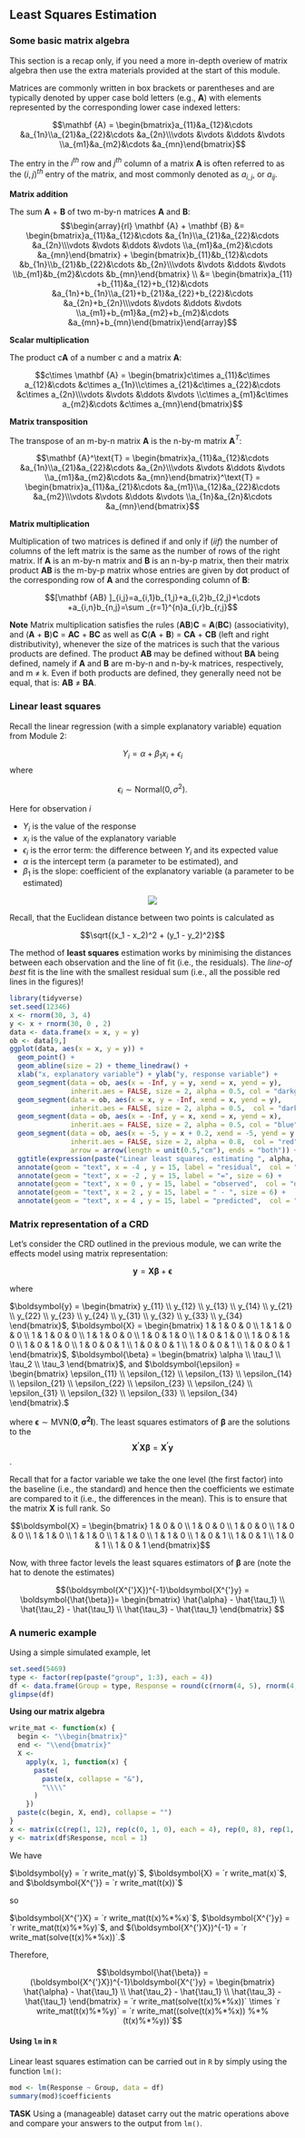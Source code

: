 ## Least Squares Estimation


### Some basic matrix algebra

This section is a recap only, if you need a more in-depth overiew of matrix algebra then use the extra materials provided at the start of this module.


Matrices are commonly written in box brackets or parentheses and are typically denoted by upper case bold letters (e.g., **A**) with elements represented by the corresponding lower case indexed letters:

$$\mathbf {A} = \begin{bmatrix}a_{11}&a_{12}&\cdots &a_{1n}\\a_{21}&a_{22}&\cdots &a_{2n}\\\vdots &\vdots &\ddots &\vdots \\a_{m1}&a_{m2}&\cdots &a_{mn}\end{bmatrix}$$

The entry in the $i^{th}$ row and $j^{th}$ column of a matrix **A** is often referred to as the $(i,j)^{th}$ entry of the matrix, and most commonly denoted as $a_{i,j}$, or $a_{ij}$. 

**Matrix addition**	

The sum **A** + **B** of two m-by-n matrices **A** and **B**:
 $$\begin{array}{rl}
 \mathbf {A} + \mathbf {B} &= \begin{bmatrix}a_{11}&a_{12}&\cdots &a_{1n}\\a_{21}&a_{22}&\cdots &a_{2n}\\\vdots &\vdots &\ddots &\vdots \\a_{m1}&a_{m2}&\cdots &a_{mn}\end{bmatrix} +  \begin{bmatrix}b_{11}&b_{12}&\cdots &b_{1n}\\b_{21}&b_{22}&\cdots &b_{2n}\\\vdots &\vdots &\ddots &\vdots \\b_{m1}&b_{m2}&\cdots &b_{mn}\end{bmatrix} \\
 &=  \begin{bmatrix}a_{11} +b_{11}&a_{12}+b_{12}&\cdots &a_{1n}+b_{1n}\\a_{21}+b_{21}&a_{22}+b_{22}&\cdots &a_{2n}+b_{2n}\\\vdots &\vdots &\ddots &\vdots \\a_{m1}+b_{m1}&a_{m2}+b_{m2}&\cdots &a_{mn}+b_{mn}\end{bmatrix}\end{array}$$

**Scalar multiplication**

The product c**A** of a number c and a matrix **A**:

$$c\times \mathbf {A} = \begin{bmatrix}c\times a_{11}&c\times a_{12}&\cdots &c\times a_{1n}\\c\times a_{21}&c\times a_{22}&\cdots &c\times a_{2n}\\\vdots &\vdots &\ddots &\vdots \\c\times a_{m1}&c\times a_{m2}&\cdots &c\times a_{mn}\end{bmatrix}$$

**Matrix transposition**

The transpose of an m-by-n matrix **A** is the n-by-m matrix **A**$^T$:

$$\mathbf {A}^\text{T} = \begin{bmatrix}a_{11}&a_{12}&\cdots &a_{1n}\\a_{21}&a_{22}&\cdots &a_{2n}\\\vdots &\vdots &\ddots &\vdots \\a_{m1}&a_{m2}&\cdots &a_{mn}\end{bmatrix}^\text{T} = \begin{bmatrix}a_{11}&a_{21}&\cdots &a_{m1}\\a_{12}&a_{22}&\cdots &a_{m2}\\\vdots &\vdots &\ddots &\vdots \\a_{1n}&a_{2n}&\cdots &a_{mn}\end{bmatrix}$$

**Matrix multiplication**

Multiplication of two matrices is defined if and only if ($iif$) the number of columns of the left matrix is the same as the number of rows of the right matrix. If **A** is an m-by-n matrix and **B** is an n-by-p matrix, then their matrix product **AB** is the m-by-p matrix whose entries are given by dot product of the corresponding row of **A** and the corresponding column of **B**:

$$[\mathbf {AB} ]_{i,j}=a_{i,1}b_{1,j}+a_{i,2}b_{2,j}+\cdots +a_{i,n}b_{n,j}=\sum _{r=1}^{n}a_{i,r}b_{r,j}$$

**Note** Matrix multiplication satisfies the rules (**AB**)**C** = **A**(**BC**) (associativity), and (**A** + **B**)**C** = **AC** + **BC** as well as **C**(**A** + **B**) = **CA** + **CB** (left and right distributivity), whenever the size of the matrices is such that the various products are defined. The product **AB** may be defined without **BA** being defined, namely if **A** and **B** are m-by-n and n-by-k matrices, respectively, and m $\neq$ k. Even if both products are defined, they generally need not be equal, that is: **AB** $\neq$ **BA**.

### Linear least squares 

Recall the linear regression (with a simple explanatory variable) equation from Module 2:

$$Y_i = \alpha + \beta_1x_i + \epsilon_i$$
where

$$\epsilon_i \sim \text{Normal}(0,\sigma^2).$$

Here for observation $i$

  + $Y_i$ is the value of the response 
  + $x_i$ is the value of the explanatory variable 
  + $\epsilon_i$ is the error term: the difference between $Y_i$ and its expected value
  + $\alpha$ is the intercept term (a parameter to be estimated), and 
  + $\beta_1$ is the slope: coefficient of the explanatory variable (a parameter to be estimated)
  
<p align="center">![](https://github.com/statbiscuit/swots/raw/master/figs_n_gifs/lm.gif)</p>

Recall, that the Euclidean distance between two points is calculated as

$$\sqrt{(x_1 - x_2)^2 + (y_1 - y_2)^2}$$

The method of **least squares** estimation works by minimising the distances between each observation and the line of fit (i.e., the residuals). The *line-of best* fit is the line with the smallest residual sum (i.e., all the possible red lines in the figures)!


```r
library(tidyverse)
set.seed(12346)
x <- rnorm(30, 3, 4)
y <- x + rnorm(30, 0 , 2)
data <- data.frame(x = x, y = y)
ob <- data[9,]
ggplot(data, aes(x = x, y = y)) +
  geom_point() +
  geom_abline(size = 2) + theme_linedraw() +
  xlab("x, explanatory variable") + ylab("y, response variable") + 
  geom_segment(data = ob, aes(x = -Inf, y = y, xend = x, yend = y), 
               inherit.aes = FALSE, size = 2, alpha = 0.5, col = "darkgreen") +
  geom_segment(data = ob, aes(x = x, y = -Inf, xend = x, yend = y), 
               inherit.aes = FALSE, size = 2, alpha = 0.5,  col = "darkgreen") + 
  geom_segment(data = ob, aes(x = -Inf, y = x, xend = x, yend = x), 
               inherit.aes = FALSE, size = 2, alpha = 0.5, col = "blue") + 
  geom_segment(data = ob, aes(x = -5, y = x + 0.2, xend = -5, yend = y - 0.2), 
               inherit.aes = FALSE, size = 2, alpha = 0.8,  col = "red",
               arrow = arrow(length = unit(0.5,"cm"), ends = "both")) +
  ggtitle(expression(paste("Linear least squares, estimating ", alpha, " and ", beta))) +
  annotate(geom = "text", x = -4 , y = 15, label = "residual",  col = "red", size = 6) +
  annotate(geom = "text", x = -2 , y = 15, label = "=", size = 6) +
  annotate(geom = "text", x = 0 , y = 15, label = "observed",  col = "darkgreen", alpha = 0.5, size = 6) +
  annotate(geom = "text", x = 2 , y = 15, label = " - ", size = 6) +
  annotate(geom = "text", x = 4 , y = 15, label = "predicted",  col = "blue", alpha = 0.5, size = 6)

```


### Matrix representation of a CRD

Let's consider the CRD outlined in the previous module, we can write the effects model using matrix representation:

$$\boldsymbol{y} = \boldsymbol{X\beta} + \boldsymbol{\epsilon}$$

where 

$\boldsymbol{y} = \begin{bmatrix}
 y_{11} \\ y_{12} \\ y_{13} \\ y_{14} \\ y_{21} \\ y_{22} \\ y_{23} \\ y_{24} \\ y_{31} \\ y_{32} \\ y_{33} \\ y_{34} 
\end{bmatrix}$, $\boldsymbol{X} = \begin{bmatrix}
 1 & 1 & 0 & 0 \\ 1 & 1 & 0 & 0  \\ 1 & 1 & 0 & 0  \\ 1 & 1 & 0 & 0  \\ 1 & 0 & 1 & 0 \\ 1 & 0 & 1 & 0 \\ 1 & 0 & 1 & 0 \\ 1 & 0 & 1 & 0 \\  1 & 0 & 0 & 1 \\ 1 & 0 & 0 & 1 \\ 1 & 0 & 0 & 1 \\ 1 & 0 & 0 & 1 
\end{bmatrix}$, $\boldsymbol{\beta} = \begin{bmatrix}
 \alpha \\ \tau_1 \\ \tau_2 \\ \tau_3
\end{bmatrix}$, and $\boldsymbol{\epsilon} = \begin{bmatrix}
 \epsilon_{11} \\ \epsilon_{12} \\ \epsilon_{13} \\ \epsilon_{14} \\ \epsilon_{21} \\ \epsilon_{22} \\ \epsilon_{23} \\ \epsilon_{24} \\ \epsilon_{31} \\ \epsilon_{32} \\ \epsilon_{33} \\ \epsilon_{34} 
\end{bmatrix}.$

where $\boldsymbol{\epsilon} \sim \text{MVN}(\boldsymbol{0}, \boldsymbol{\sigma^2 I})$. The least squares estimators of $\boldsymbol{\beta}$ are the solutions to the $$\boldsymbol{X^{'}X\beta}=\boldsymbol{X^{'}y}$$. 

Recall that for a factor variable we take the one level (the first factor) into the baseline (i.e., the standard) and hence then the coefficients we estimate are compared to it (i.e., the differences in the mean). This is to ensure that the matrix $\boldsymbol{X}$ is full rank. So 

$$\boldsymbol{X} = \begin{bmatrix}
 1  & 0 & 0 \\ 1  & 0 & 0  \\ 1  & 0 & 0  \\ 1  & 0 & 0  \\ 1  & 1 & 0 \\ 1 & 1 & 0 \\ 1  & 1 & 0 \\ 1  & 1 & 0 \\  1  & 0 & 1 \\ 1  & 0 & 1 \\ 1  & 0 & 1 \\ 1  & 0 & 1 
\end{bmatrix}$$

Now, with three factor levels the least squares estimators of $\boldsymbol{\beta}$ are (note the hat to denote the estimates)

$$(\boldsymbol{X^{'}X})^{-1}\boldsymbol{X^{'}y} = \boldsymbol{\hat{\beta}}= \begin{bmatrix}
 \hat{\alpha} - \hat{\tau_1} \\ \hat{\tau_2} - \hat{\tau_1} \\ \hat{\tau_3} - \hat{\tau_1}
\end{bmatrix} $$

### A numeric example

Using a simple simulated example, let

```r
set.seed(5469)
type <- factor(rep(paste("group", 1:3), each = 4))
df <- data.frame(Group = type, Response = round(c(rnorm(4, 5), rnorm(4, 7), rnorm(4, 9)), 1))
glimpse(df)
```

**Using our matrix algebra**

```r
write_mat <- function(x) {
  begin <- "\\begin{bmatrix}"
  end <- "\\end{bmatrix}"
  X <-
    apply(x, 1, function(x) {
      paste(
        paste(x, collapse = "&"),
        "\\\\"
      )
    })
  paste(c(begin, X, end), collapse = "")
}
x <- matrix(c(rep(1, 12), rep(c(0, 1, 0), each = 4), rep(0, 8), rep(1, 4)), ncol = 3)
y <- matrix(df$Response, ncol = 1)
```

We have

$\boldsymbol{y} = `r write_mat(y)`$, $\boldsymbol{X} = `r write_mat(x)`$, and $\boldsymbol{X^{'}} = `r write_mat(t(x))`$

so 

$\boldsymbol{X^{'}X} = `r write_mat(t(x)%*%x)`$, $\boldsymbol{X^{'}y} = `r write_mat(t(x)%*%y)`$, and $(\boldsymbol{X^{'}X})^{-1} = `r write_mat(solve(t(x)%*%x))`.$

Therefore, 

$$\boldsymbol{\hat{\beta}} = (\boldsymbol{X^{'}X})^{-1}\boldsymbol{X^{'}y} = \begin{bmatrix}
 \hat{\alpha} - \hat{\tau_1} \\ \hat{\tau_2} - \hat{\tau_1} \\ \hat{\tau_3} - \hat{\tau_1}
\end{bmatrix} = `r write_mat(solve(t(x)%*%x))` \times `r write_mat(t(x)%*%y)` = `r write_mat((solve(t(x)%*%x)) %*% (t(x)%*%y))`$$

#### Using `lm` in `R`

Linear least squares estimation can be carried out in `R` by simply using the function `lm()`:

```r
mod <- lm(Response ~ Group, data = df)
summary(mod)$coefficients
```

<div class="alert alert-warning">
  <strong>TASK</strong> Using a (manageable) dataset carry out the matric operations above and compare your answers to the output from `lm()`.
</div>
